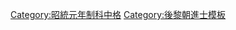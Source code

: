 {{Navbox
|name = 昭統元年制科中格榜
|title = [[後黎朝進士列表|昭統元年（1787年）制科中格榜]]
|titlestyle = background-color:#FFD700;
|image =
|style = width:100%;text-align:center; 
|groupstyle = text-align:center; background-color:#FFD700;
|liststyle = text-align:center;
|state = {{{state<includeonly>|collapsed</includeonly>}}}

|group1 = 第三甲<br>勅賜同制科出身<br>共2名
|list1 = '''[[陳伯覽]]''' - [[阮嘉吉]]

|belowstyle = text-align: center; background-color:#FFD700;
|below='''同科進士：[[Template:昭統元年丁未科庭試進士榜|昭統元年丁未科]]'''
}}
[[Category:昭統元年制科中格]]
<noinclude>[[Category:昭統元年制科中格| ]]
[[Category:後黎朝進士模板]]</noinclude>